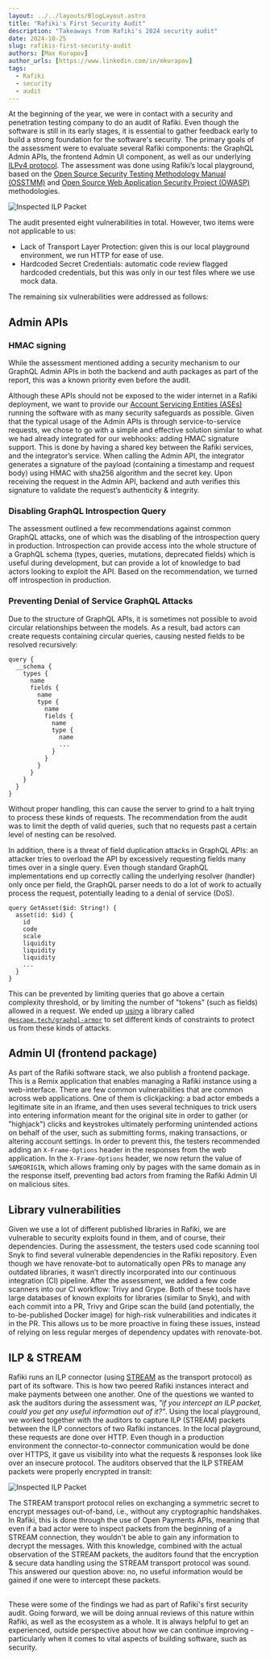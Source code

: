 ```yaml
---
layout: ../../layouts/BlogLayout.astro
title: "Rafiki's First Security Audit"
description: "Takeaways from Rafiki's 2024 security audit"
date: 2024-10-25
slug: rafikis-first-security-audit
authors: [Max Kurapov]
author_urls: [https://www.linkedin.com/in/mkurapov]
tags:
  - Rafiki
  - security
  - audit
---
```


At the beginning of the year, we were in contact with a security and penetration testing company to do an audit of Rafiki. Even though the software is still in its early stages, it is essential to gather feedback early to build a strong foundation for the software's security. The primary goals of the assessment were to evaluate several Rafiki components: the GraphQL Admin APIs, the frontend Admin UI component, as well as our underlying [ILPv4 protocol](https://interledger.org/developers/get-started/). The assessment was done using Rafiki’s local playground, based on the [Open Source Security Testing Methodology Manual (OSSTMM)](https://www.isecom.org/research.html) and [Open Source Web Application Security Project (OWASP)](https://owasp.org/) methodologies. 

![Inspected ILP Packet](/developers/img/blog/2024-10-25/results.png)

The audit presented eight vulnerabilities in total. However, two items were not applicable to us:
- Lack of Transport Layer Protection: given this is our local playground environment, we run HTTP for ease of use.
- Hardcoded Secret Credentials: automatic code review flagged hardcoded credentials, but this was only in our test files where we use mock data.

The remaining six vulnerabilities were addressed as follows:

## Admin APIs
### HMAC signing
While the assessment mentioned adding a security mechanism to our GraphQL Admin APIs in both the backend and auth packages as part of the report, this was a known priority even before the audit.

Although these APIs should not be exposed to the wider internet in a Rafiki deployment, we want to provide our [Account Servicing Entities (ASEs)](https://rafiki.dev/overview/overview/#more-about-account-servicing-entities) running the software with as many security safeguards as possible. Given that the typical usage of the Admin APIs is through service-to-service requests, we chose to go with a simple and effective solution similar to what we had already integrated for our webhooks: adding HMAC signature support. This is done by having a shared key between the Rafiki services, and the integrator’s service. When calling the Admin API, the integrator generates a signature of the payload (containing a timestamp and request body) using HMAC with sha256 algorithm and the secret key. Upon receiving the request in the Admin API, backend and auth verifies this signature to validate the request’s authenticity & integrity.

### Disabling GraphQL Introspection Query
The assessment outlined a few recommendations against common GraphQL attacks, one of which was the disabling of the introspection query in production. Introspection can provide access into the whole structure of a GraphQL schema (types, queries, mutations, deprecated fields) which is useful during development, but can provide a lot of knowledge to bad actors looking to exploit the API. Based on the recommendation, we turned off introspection in production.

### Preventing Denial of Service GraphQL Attacks
Due to the structure of GraphQL APIs, it is sometimes not possible to avoid circular relationships between the models. As a result, bad actors can create requests containing circular queries, causing nested fields to be resolved recursively:
```gql
query {
  __schema {
    types {
      name
      fields {
        name
        type {
          name
          fields {
            name
            type {
              name
              ...
            }
          }
        }
      }
    }
  }
}
```
Without proper handling, this can cause the server to grind to a halt trying to process these kinds of requests. The recommendation from the audit was to limit the depth of valid queries, such that no requests past a certain level of nesting can be resolved.

In addition, there is a threat of field duplication attacks in GraphQL APIs: an attacker tries to overload the API by excessively requesting fields many times over in a single query. Even though standard GraphQL implementations end up correctly calling the underlying resolver (handler) only once per field, the GraphQL parser needs to do a lot of work to actually process the request, potentially leading to a denial of service (DoS).

```gql
query GetAsset($id: String!) {
  asset(id: $id) {
    id
    code
    scale
    liquidity
    liquidity
    liquidity
    ...
  }
}
```
This can be prevented by limiting queries that go above a certain complexity threshold, or by limiting the number of "tokens" (such as fields) allowed in a request. 
We ended up [using](https://github.com/interledger/rafiki/pull/2537) a library called [`@escape.tech/graphql-armor`](https://escape.tech/graphql-armor/docs/getting-started/) to set different kinds of constraints to protect us from these kinds of attacks.

## Admin UI (frontend package)
As part of the Rafiki software stack, we also publish a frontend package. This is a Remix application that enables managing a Rafiki instance using a web-interface. There are few common vulnerabilities that are common across web applications. One of them is clickjacking: a bad actor embeds a legitimate site in an iframe, and then uses several techniques to trick users into entering information meant for the original site in order to gather (or "highjack") clicks and keystrokes ultimately performing unintended actions on behalf of the user, such as submitting forms, making transactions, or altering account settings. In order to prevent this, the testers recommended adding an `X-Frame-Options` header in the responses from the web application. In the `X-Frame-Options` header, we now return the value of `SAMEORIGIN`, which allows framing only by pages with the same domain as in the response itself, preventing bad actors from framing the Rafiki Admin UI on malicious sites.

## Library vulnerabilities
Given we use a lot of different published libraries in Rafiki, we are vulnerable to security exploits found in them, and of course, their dependencies. During the assessment, the testers used code scanning tool Snyk to find several vulnerable dependencies in the Rafiki repository. Even though we have renovate-bot to automatically open PRs to manage any outdated libraries, it wasn’t directly incorporated into our continuous integration (CI) pipeline. After the assessment, we added a few code scanners into our CI workflow: Trivy and Grype. Both of these tools have large databases of known exploits for libraries (similar to Snyk), and with each commit into a PR, Trivy and Gripe scan the build (and potentially, the to-be-published Docker image) for high-risk vulnerabilities and indicates it in the PR. This allows us to be more proactive in fixing these issues, instead of relying on less regular merges of dependency updates with renovate-bot.

## ILP & STREAM
Rafiki runs an ILP connector (using [STREAM](https://interledger.org/developers/rfcs/stream-protocol/) as the transport protocol) as part of its software. This is how two peered Rafiki instances interact and make payments between one another.
One of the questions we wanted to ask the auditors during the assessment was, _"if you intercept an ILP packet, could you get any useful information out of it?"_. Using the local playground, we worked together with the auditors to capture ILP (STREAM) packets between the ILP connectors of two Rafiki instances. In the local playground, these requests are done over HTTP. Even though in a production environment the connector-to-connector communication would be done over HTTPS, it gave us visibility into what the requests & responses look like over an insecure protocol. The auditors observed that the ILP STREAM packets were properly encrypted in transit:

![Inspected ILP Packet](/developers/img/blog/2024-10-25/packet.png)

The STREAM transport protocol relies on exchanging a symmetric secret to encrypt messages out-of-band, i.e., without any cryptographic handshakes. In Rafiki, this is done through the use of Open Payments APIs, meaning that even if a bad actor were to inspect packets from the beginning of a STREAM connection, they wouldn't be able to gain any information to decrypt the messages. With this knowledge, combined with the actual observation of the STREAM packets, the auditors found that the encryption & secure data handling using the STREAM transport protocol was sound. This answered our question above: no, no useful information would be gained if one were to intercept these packets.

<br/>
These were some of the findings we had as part of Rafiki's first security audit.
Going forward, we will be doing annual reviews of this nature within Rafiki, as well as the ecosystem as a whole. It is always helpful to get an experienced, outside perspective about how we can continue improving - particularly when it comes to vital aspects of building software, such as security.


